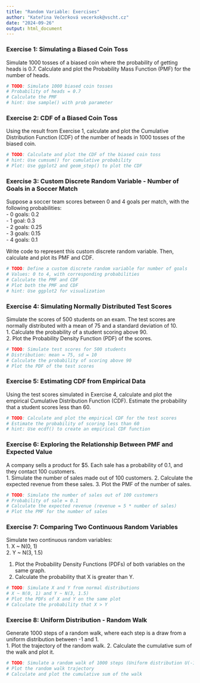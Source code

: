 ```yaml
---
title: "Random Variable: Exercises"
author: "Kateřina Večerková vecerkok@vscht.cz"
date: "2024-09-26"
output: html_document
---
```


### **Exercise 1: Simulating a Biased Coin Toss**
Simulate 1000 tosses of a biased coin where the probability of getting heads is 0.7. Calculate and plot the Probability Mass Function (PMF) for the number of heads.

```r
# TODO: Simulate 1000 biased coin tosses
# Probability of heads = 0.7
# Calculate the PMF
# hint: Use sample() with prob parameter
```

### **Exercise 2: CDF of a Biased Coin Toss**
Using the result from Exercise 1, calculate and plot the Cumulative Distribution Function (CDF) of the number of heads in 1000 tosses of the biased coin.

```r
# TODO: Calculate and plot the CDF of the biased coin toss
# hint: Use cumsum() for cumulative probability
# Plot: Use ggplot2 and geom_step() to plot the CDF
```

### **Exercise 3: Custom Discrete Random Variable - Number of Goals in a Soccer Match**
Suppose a soccer team scores between 0 and 4 goals per match, with the following probabilities:  
- 0 goals: 0.2  
- 1 goal: 0.3  
- 2 goals: 0.25  
- 3 goals: 0.15  
- 4 goals: 0.1  

Write code to represent this custom discrete random variable. Then, calculate and plot its PMF and CDF.

```r
# TODO: Define a custom discrete random variable for number of goals
# Values: 0 to 4, with corresponding probabilities
# Calculate the PMF and CDF
# Plot both the PMF and CDF
# hint: Use ggplot2 for visualization
```

### **Exercise 4: Simulating Normally Distributed Test Scores**
Simulate the scores of 500 students on an exam. The test scores are normally distributed with a mean of 75 and a standard deviation of 10.  
1. Calculate the probability of a student scoring above 90.  
2. Plot the Probability Density Function (PDF) of the scores.

```r
# TODO: Simulate test scores for 500 students
# Distribution: mean = 75, sd = 10
# Calculate the probability of scoring above 90
# Plot the PDF of the test scores
```

### **Exercise 5: Estimating CDF from Empirical Data**
Using the test scores simulated in Exercise 4, calculate and plot the empirical Cumulative Distribution Function (CDF). Estimate the probability that a student scores less than 60.

```r
# TODO: Calculate and plot the empirical CDF for the test scores
# Estimate the probability of scoring less than 60
# hint: Use ecdf() to create an empirical CDF function
```

### **Exercise 6: Exploring the Relationship Between PMF and Expected Value**
A company sells a product for $5. Each sale has a probability of 0.1, and they contact 100 customers.  
1. Simulate the number of sales made out of 100 customers.
2. Calculate the expected revenue from these sales.
3. Plot the PMF of the number of sales.

```r
# TODO: Simulate the number of sales out of 100 customers
# Probability of sale = 0.1
# Calculate the expected revenue (revenue = 5 * number of sales)
# Plot the PMF for the number of sales
```

### **Exercise 7: Comparing Two Continuous Random Variables**
Simulate two continuous random variables:  
1. X ~ N(0, 1)  
2. Y ~ N(3, 1.5)  

1. Plot the Probability Density Functions (PDFs) of both variables on the same graph.
2. Calculate the probability that X is greater than Y.

```r
# TODO: Simulate X and Y from normal distributions
# X ~ N(0, 1) and Y ~ N(3, 1.5)
# Plot the PDFs of X and Y on the same plot
# Calculate the probability that X > Y
```

### **Exercise 8: Uniform Distribution - Random Walk**
Generate 1000 steps of a random walk, where each step is a draw from a uniform distribution between -1 and 1.  
1. Plot the trajectory of the random walk.
2. Calculate the cumulative sum of the walk and plot it.

```r
# TODO: Simulate a random walk of 1000 steps (Uniform distribution U(-1, 1))
# Plot the random walk trajectory
# Calculate and plot the cumulative sum of the walk
```
